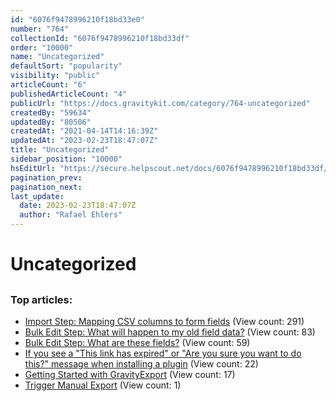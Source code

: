 ```yaml
---
id: "6076f9478996210f18bd33e0"
number: "764"
collectionId: "6076f9478996210f18bd33df"
order: "10000"
name: "Uncategorized"
defaultSort: "popularity"
visibility: "public"
articleCount: "6"
publishedArticleCount: "4"
publicUrl: "https://docs.gravitykit.com/category/764-uncategorized"
createdBy: "59634"
updatedBy: "80506"
createdAt: "2021-04-14T14:16:39Z"
updatedAt: "2023-02-23T18:47:07Z"
title: "Uncategorized"
sidebar_position: "10000"
hsEditUrl: "https://secure.helpscout.net/docs/6076f9478996210f18bd33df/article/6076f9478996210f18bd33e0"
pagination_prev: 
pagination_next: 
last_update:
  date: 2023-02-23T18:47:07Z
  author: "Rafael Ehlers"
---
```


# Uncategorized

## 

### Top articles: 

- [Import Step: Mapping CSV columns to form fields](611-map-csv-to-form-fields) (View count: 291)
- [Bulk Edit Step: What will happen to my old field data?](802-bulk-edit-old-field-data) (View count: 83)
- [Bulk Edit Step: What are these fields?](801-bulk-edit-step-what-are-these-fields) (View count: 59)
- [If you see a "This link has expired" or "Are you sure you want to do this?" message when installing a plugin](800-message-when-uploading-plugin) (View count: 22)
- [Getting Started with GravityExport](813-getting-started-with-gravityexport) (View count: 17)
- [Trigger Manual Export](872-trigger-manual-export) (View count: 1)


